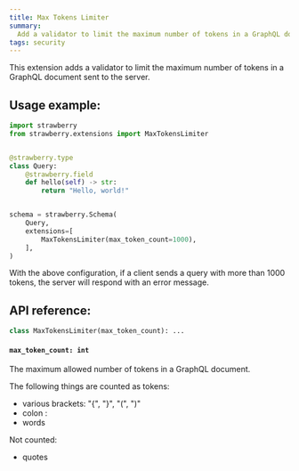 ```yaml
---
title: Max Tokens Limiter
summary:
  Add a validator to limit the maximum number of tokens in a GraphQL document.
tags: security
---
```

This extension adds a validator to limit the maximum number of tokens in a
GraphQL document sent to the server.

## Usage example:

```python
import strawberry
from strawberry.extensions import MaxTokensLimiter


@strawberry.type
class Query:
    @strawberry.field
    def hello(self) -> str:
        return "Hello, world!"


schema = strawberry.Schema(
    Query,
    extensions=[
        MaxTokensLimiter(max_token_count=1000),
    ],
)
```

With the above configuration, if a client sends a query with more than 1000
tokens, the server will respond with an error message.

## API reference:

```python
class MaxTokensLimiter(max_token_count): ...
```

#### `max_token_count: int`

The maximum allowed number of tokens in a GraphQL document.

The following things are counted as tokens:

- various brackets: "{", "}", "(", ")"
- colon :
- words

Not counted:

- quotes
